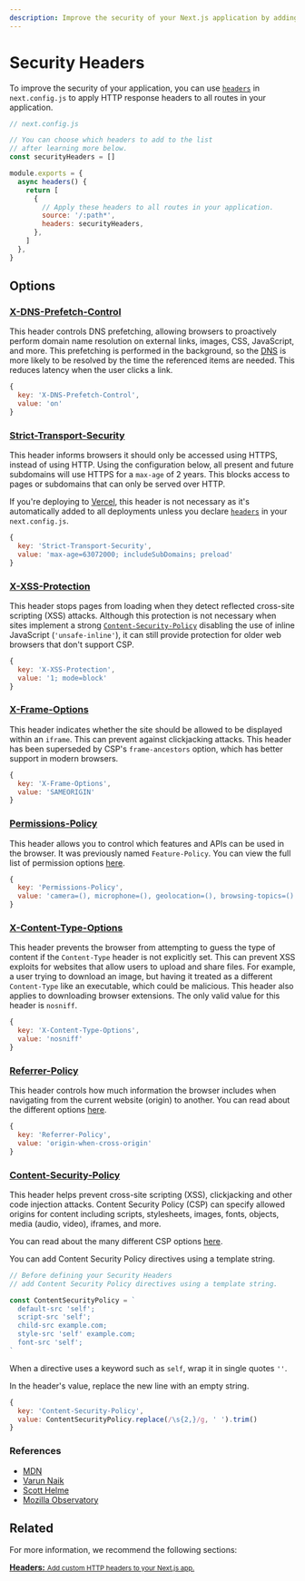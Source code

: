 ```yaml
---
description: Improve the security of your Next.js application by adding HTTP response headers.
---
```


# Security Headers

To improve the security of your application, you can use [`headers`](/docs/api-reference/next.config.js/headers.md) in `next.config.js` to apply HTTP response headers to all routes in your application.

```jsx
// next.config.js

// You can choose which headers to add to the list
// after learning more below.
const securityHeaders = []

module.exports = {
  async headers() {
    return [
      {
        // Apply these headers to all routes in your application.
        source: '/:path*',
        headers: securityHeaders,
      },
    ]
  },
}
```

## Options

### [X-DNS-Prefetch-Control](https://developer.mozilla.org/en-US/docs/Web/HTTP/Headers/X-DNS-Prefetch-Control)

This header controls DNS prefetching, allowing browsers to proactively perform domain name resolution on external links, images, CSS, JavaScript, and more. This prefetching is performed in the background, so the [DNS](https://developer.mozilla.org/en-US/docs/Glossary/DNS) is more likely to be resolved by the time the referenced items are needed. This reduces latency when the user clicks a link.

```jsx
{
  key: 'X-DNS-Prefetch-Control',
  value: 'on'
}
```

### [Strict-Transport-Security](https://developer.mozilla.org/en-US/docs/Web/HTTP/Headers/Strict-Transport-Security)

This header informs browsers it should only be accessed using HTTPS, instead of using HTTP. Using the configuration below, all present and future subdomains will use HTTPS for a `max-age` of 2 years. This blocks access to pages or subdomains that can only be served over HTTP.

If you're deploying to [Vercel](https://vercel.com/docs/concepts/edge-network/headers#strict-transport-security?utm_source=next-site&utm_medium=docs&utm_campaign=next-website), this header is not necessary as it's automatically added to all deployments unless you declare [`headers`](/docs/api-reference/next.config.js/headers.md) in your `next.config.js`.

```jsx
{
  key: 'Strict-Transport-Security',
  value: 'max-age=63072000; includeSubDomains; preload'
}
```

### [X-XSS-Protection](https://developer.mozilla.org/en-US/docs/Web/HTTP/Headers/X-XSS-Protection)

This header stops pages from loading when they detect reflected cross-site scripting (XSS) attacks. Although this protection is not necessary when sites implement a strong [`Content-Security-Policy`](#content-security-policy) disabling the use of inline JavaScript (`'unsafe-inline'`), it can still provide protection for older web browsers that don't support CSP.

```jsx
{
  key: 'X-XSS-Protection',
  value: '1; mode=block'
}
```

### [X-Frame-Options](https://developer.mozilla.org/en-US/docs/Web/HTTP/Headers/X-Frame-Options)

This header indicates whether the site should be allowed to be displayed within an `iframe`. This can prevent against clickjacking attacks. This header has been superseded by CSP's `frame-ancestors` option, which has better support in modern browsers.

```jsx
{
  key: 'X-Frame-Options',
  value: 'SAMEORIGIN'
}
```

### [Permissions-Policy](https://developer.mozilla.org/en-US/docs/Web/HTTP/Headers/Feature-Policy)

This header allows you to control which features and APIs can be used in the browser. It was previously named `Feature-Policy`. You can view the full list of permission options [here](https://www.w3.org/TR/permissions-policy-1/).

```jsx
{
  key: 'Permissions-Policy',
  value: 'camera=(), microphone=(), geolocation=(), browsing-topics=()'
}
```

### [X-Content-Type-Options](https://developer.mozilla.org/en-US/docs/Web/HTTP/Headers/X-Content-Type-Options)

This header prevents the browser from attempting to guess the type of content if the `Content-Type` header is not explicitly set. This can prevent XSS exploits for websites that allow users to upload and share files. For example, a user trying to download an image, but having it treated as a different `Content-Type` like an executable, which could be malicious. This header also applies to downloading browser extensions. The only valid value for this header is `nosniff`.

```jsx
{
  key: 'X-Content-Type-Options',
  value: 'nosniff'
}
```

### [Referrer-Policy](https://scotthelme.co.uk/a-new-security-header-referrer-policy/)

This header controls how much information the browser includes when navigating from the current website (origin) to another. You can read about the different options [here](https://scotthelme.co.uk/a-new-security-header-referrer-policy/).

```jsx
{
  key: 'Referrer-Policy',
  value: 'origin-when-cross-origin'
}
```

### [Content-Security-Policy](https://developer.mozilla.org/en-US/docs/Web/HTTP/CSP)

This header helps prevent cross-site scripting (XSS), clickjacking and other code injection attacks. Content Security Policy (CSP) can specify allowed origins for content including scripts, stylesheets, images, fonts, objects, media (audio, video), iframes, and more.

You can read about the many different CSP options [here](https://developer.mozilla.org/en-US/docs/Web/HTTP/CSP).

You can add Content Security Policy directives using a template string.

```jsx
// Before defining your Security Headers
// add Content Security Policy directives using a template string.

const ContentSecurityPolicy = `
  default-src 'self';
  script-src 'self';
  child-src example.com;
  style-src 'self' example.com;
  font-src 'self';
`
```

When a directive uses a keyword such as `self`, wrap it in single quotes `''`.

In the header's value, replace the new line with an empty string.

```jsx
{
  key: 'Content-Security-Policy',
  value: ContentSecurityPolicy.replace(/\s{2,}/g, ' ').trim()
}
```

### References

- [MDN](https://developer.mozilla.org)
- [Varun Naik](https://blog.vnaik.com/posts/web-attacks.html)
- [Scott Helme](https://scotthelme.co.uk)
- [Mozilla Observatory](https://observatory.mozilla.org/)

## Related

For more information, we recommend the following sections:

<div className="card">
  <a href="/docs/api-reference/next.config.js/headers.md">
    <b>Headers:</b>
    <small>Add custom HTTP headers to your Next.js app.</small>
  </a>
</div>

